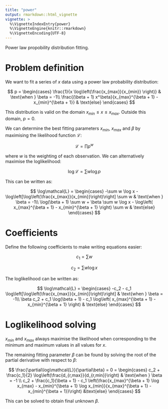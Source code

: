 ```yaml
---
title: "power"
output: rmarkdown::html_vignette
vignette: >
  %\VignetteIndexEntry{power}
  %\VignetteEngine{knitr::rmarkdown}
  %\VignetteEncoding{UTF-8}
---
```


Power law propobility distribution fitting.


# Problem definition

We want to fit a series of $x$ data using a power law probability distribution:

$$
p = \begin{cases}
  \frac{1}{x \log\left(\frac{x_{max}}{x_{min}} \right)} & \text{when } \beta = -1\\
  \frac{(\beta + 1) x^\beta}{x_{max}^{\beta + 1} - x_{min}^{\beta + 1}} & \text{else}
\end{cases}
$$

This distribution is valid on the domain $x_{min} \leq x \leq x_{max}$. Outside this domain, $p = 0$. 

We can determine the best fitting parameters $x_{min}$, $x_{max}$ and $\beta$ by maximising the likelihood function $\mathcal{L}$:

$$
\mathcal{L} = \prod p^w
$$

where $w$ is the weighting of each observation. We can alternatively maximise the loglikelihood:

$$
\log\mathcal{L} = \sum w \log p
$$

This can be written as:

$$
\log\mathcal{L} = \begin{cases}
  -\sum w \log x - \log\left[\log\left(\frac{x_{max}}{x_{min}}\right)\right] \sum w  & \text{when } \beta = -1\\
  \log(\beta + 1) \sum w + \beta \sum w \log x  - \log\left( x_{max}^{\beta + 1} - x_{min}^{\beta + 1} \right) \sum w & \text{else}
\end{cases}
$$


# Coefficients

Define the following coefficients to make writing equations easier:

$$
c_1 = \sum w
$$

$$
c_2 = \sum w \log x
$$

The loglikelihood can be written as:

$$
\log\mathcal{L} = \begin{cases}
  -c_2 - c_1 \log\left[\log\left(\frac{x_{max}}{x_{min}}\right)\right]  & \text{when } \beta = -1\\
  \beta c_2 + c_1 \log(\beta + 1) - c_1 \log\left( x_{max}^{\beta + 1} - x_{min}^{\beta + 1} \right)  & \text{else}
\end{cases}
$$

# Loglikelihood solving

$x_{min}$ and $x_{max}$ always maximise the likelihood when corresponding to the minimum and maximum values in all values for $x$. 

The remaining fitting parameter $\beta$ can be found by solving the root of the partial derivative with respect to $\beta$:

$$
\frac{\partial\log\mathcal{L}}{\partial\beta} = 
0 = 
\begin{cases}
c_2 + \frac{c_1}{2} \log\left(\frac{d_{r,max}}{d_{r,min}}\right) & \text{when } \beta = -1 \\
c_2 + \frac{c_1}{\beta + 1} - 
c_1 \left(\frac{x_{max}^{\beta + 1} \log x_{max} - x_{min}^{\beta + 1} \log x_{min}}{x_{max}^{\beta + 1} - x_{min}^{\beta + 1}}\right) &\text{else}
\end{cases}
$$

This can be solved to obtain final unknown $\beta$.
